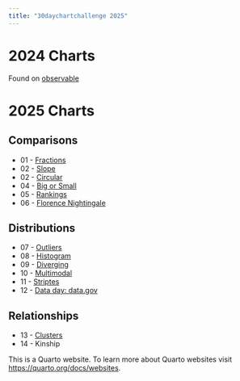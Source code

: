 ```yaml
---
title: "30daychartchallenge 2025"
---
```


# 2024 Charts

Found on [observable](https://observablehq.com/collection/@ericws/30daychartchallenge2024)

# 2025 Charts

## Comparisons

- 01 - [Fractions](charts/01fractions/01fractions.qmd)
- 02 - [Slope](charts/02slope/02slope.qmd)
- 02 - [Circular](charts/03circular/03circular.qmd)
- 04 - [Big or Small](charts/04big-or-small/04big-or-small.qmd)
- 05 - [Rankings](charts/05rankings/05rankings.qmd)
- 06 - [Florence Nightingale](charts/06florence-nightingale/06florence-nightingale.qmd)


## Distributions
- 07 - [Outliers](charts/07outliers/07outliers.qmd)
- 08 - [Histogram](charts/08histogram/08histogram.qmd)
- 09 - [Diverging](charts/09diverging/09diverging.qmd)
- 10 - [Multimodal](charts/10multimodal/10multimodal.qmd)
- 11 - [Striptes](charts/11stripes/11stripes.qmd)
- 12 - [Data day: data.gov](charts/12datagov/12datagov.qmd)

## Relationships
- 13 - [Clusters](charts/13clusters/13clusters.qmd)
- 14 - Kinship




This is a Quarto website.
To learn more about Quarto websites visit <https://quarto.org/docs/websites>.
